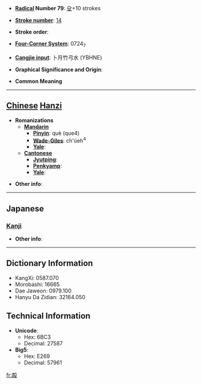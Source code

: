 * '''[[Wiktionary:Chinese radical index| Radical]] Number 79''': [[Wiktionary:Chinese radical index 殳|殳]]+10 strokes

* '''[[Wiktionary:Chinese total strokes index|Stroke number]]''': [[Wiktionary:Chinese total strokes index 14|14]]

* '''Stroke order''': 

* '''[[Wiktionary:Chinese four corner index|Four-Corner System]]''': 0724<sub>7</sub>

* '''[[Wiktionary:Chinese Cangjie index|Cangjie input]]''': 卜月竹弓水 (YBHNE)

* '''Graphical Significance and Origin''': 

* '''Common Meaning'''

----

== [[Chinese]] [[Hanzi]] ==

* '''Romanizations'''
** '''[[Mandarin]]'''
*** '''[[Pinyin]]''': què (que4)
*** '''[[Wade-Giles]]''': ch'üeh<sup>4</sup>
*** '''[[Yale]]''': 
** '''[[Cantonese]]'''
*** '''[[Jyutping]]''':
*** '''[[Penkyamp]]''': 
*** '''[[Yale]]''': 

* '''Other info''': 

----

==Japanese==
===[[Kanji]]===
{{kanji|on readings=[[かく]] (kaku), [[きょう]] (kyō)|kun readings=[[たたく]] (tataku)}}

* '''Other info''':  

----

== Dictionary Information ==

* KangXi: 0587.070
* Morobashi: 16665
* Dae Jaweon: 0979.100
* Hanyu Da Zidian: 32164.050

== Technical Information ==

* '''Unicode''':
** Hex: 6BC3
** Decimal: 27587
* '''Big5''':
** Hex: E269
** Decimal: 57961

[[fr:毃]]